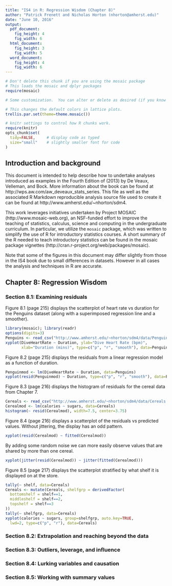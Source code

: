 ```yaml
---
title: "IS4 in R: Regression Wisdom (Chapter 8)"
author: "Patrick Frenett and Nicholas Horton (nhorton@amherst.edu)"
date: "June 10, 2016"
output: 
  pdf_document:
    fig_height: 4
    fig_width: 6
  html_document:
    fig_height: 3
    fig_width: 5
  word_document:
    fig_height: 4
    fig_width: 6
---
```

  
  
  ```r
# Don't delete this chunk if you are using the mosaic package
# This loads the mosaic and dplyr packages
require(mosaic)
```

```r
# Some customization.  You can alter or delete as desired (if you know what you are doing).

# This changes the default colors in lattice plots.
trellis.par.set(theme=theme.mosaic())  

# knitr settings to control how R chunks work.
require(knitr)
opts_chunk$set(
  tidy=FALSE,     # display code as typed
  size="small"    # slightly smaller font for code
)
```

## Introduction and background 

This document is intended to help describe how to undertake analyses introduced 
as examples in the Fourth Edition of \emph{Intro Stats} (2013) by De Veaux, Velleman, and Bock.
More information about the book can be found at http://wps.aw.com/aw_deveaux_stats_series.  This
file as well as the associated R Markdown reproducible analysis source file used to create it can be found at http://www.amherst.edu/~nhorton/sdm4.

This work leverages initiatives undertaken by Project MOSAIC (http://www.mosaic-web.org), an NSF-funded effort to improve the teaching of statistics, calculus, science and computing in the undergraduate curriculum. In particular, we utilize the `mosaic` package, which was written to simplify the use of R for introductory statistics courses. A short summary of the R needed to teach introductory statistics can be found in the mosaic package vignettes (http://cran.r-project.org/web/packages/mosaic).

Note that some of the figures in this document may differ slightly from those in the IS4 book due to small differences in datasets. However in all cases the analysis and techniques in R are accurate.

## Chapter 8: Regression Wisdom

### Section 8.1: Examining residuals


Figure 8.1 (page 215) displays the scatterplot of heart rate vs duration for the Penguins dataset (along with a superimposed regression line and a smoother).

```r
library(mosaic); library(readr)
options(digits=3)
Penguins <- read_csv("http://www.amherst.edu/~nhorton/sdm4/data/Penguins.csv")
xyplot(DiveHeartRate ~ Duration, ylab="Dive Heart Rate (bpm)", 
       xlab="Duration (mins)", type=c("p", "r", "smooth"), data=Penguins)
```

Figure 8.2 (page 215) displays the residuals from a linear regression model as a function of duration.

```r
Penguinmod <- lm(DiveHeartRate ~ Duration, data=Penguins)
xyplot(resid(Penguinmod) ~ Duration, type=c("p", "r", "smooth"), data=Penguins)
```

Figure 8.3 (page 216) displays the histogram of residuals for the cereal data from Chapter 7.

```r
Cereals <- read_csv("http://www.amherst.edu/~nhorton/sdm4/data/Cereals.csv")
Cerealmod <- lm(calories ~ sugars, data=Cereals)
histogram(~ resid(Cerealmod), width=7.5, center=3.75)
```

Figure 8.4 (page 216) displays a scatterplot of the residuals vs predicted values.  Without jittering, the display has an odd pattern.

```r
xyplot(resid(Cerealmod) ~ fitted(Cerealmod))
```

By adding some random noise we can more easily observe values that are shared by more than one cereal.

```r
xyplot(jitter(resid(Cerealmod)) ~ jitter(fitted(Cerealmod)))
```

Figure 8.5 (page 217) displays the scatterplot stratified by what shelf it is displayed on at the store.

```r
tally(~ shelf, data=Cereals)
Cereals <- mutate(Cereals, shelfgrp = derivedFactor(
  bottomshelf = shelf==1,
  middleshelf = shelf==2,
  topshelf = shelf==3
))
tally(~ shelfgrp, data=Cereals)
xyplot(calories ~ sugars, group=shelfgrp, auto.key=TRUE, 
  lwd=2, type=c("p", "r"), data=Cereals)
```


### Section 8.2: Extrapolation and reaching beyond the data

### Section 8.3: Outliers, leverage, and influence

### Section 8.4: Lurking variables and causation

### Section 8.5: Working with summary values
